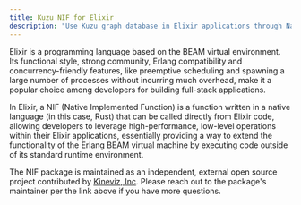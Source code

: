 ```yaml
---
title: Kuzu NIF for Elixir
description: "Use Kuzu graph database in Elixir applications through Native Implemented Functions (NIF)"
---
```



Elixir is a programming language based on the BEAM virtual environment.
Its functional style, strong community, Erlang compatibility and concurrency-friendly
features, like preemptive scheduling and spawning a large number of processes without incurring much overhead,
make it a popular choice among developers for building full-stack applications.

<LinkCard
  title="Kuzu NIF for Elixir"
  description="The NIF package is maintained as an independent, external open source project."
  href="https://hex.pm/packages/kuzu_nif"
/>

In Elixir, a NIF (Native Implemented Function) is a function written in a native language (in this case, Rust)
that can be called directly from Elixir code, allowing developers to leverage high-performance, low-level
operations within their Elixir applications, essentially providing a way to extend the functionality of the
Erlang BEAM virtual machine by executing code outside of its standard runtime environment.

The NIF package is maintained as an independent, external open source project contributed by [Kineviz, Inc](https://www.kineviz.com/).
Please reach out to the package's maintainer per the link above if you have more questions.
